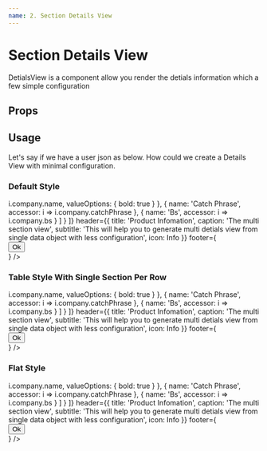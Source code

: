 ```yaml
---
name: 2. Section Details View
---
```



# Section Details View

DetialsView is a component allow you render the detials information which a few simple configuration

## Props

<Props of={DetailsView} />

## Usage

Let's say if we have a user json as below. How could we create a Details View with minimal configuration.

<ReactJson src={user} />

### Default Style

<Playground>
  <DetailsView
    labelAlign="left"
    data={user}
    fields={[
      {
        title: 'User Info',
        fields: [
          {
            name: 'name',
            valueOptions: { bold: true },
            gridSize: { md: 6 }
          },
          { name: 'username', gridSize: { md: 6 } },
          'email',
          'phone',
          'website'
        ]
      },
      {
        title: 'Compay Info',
        fields: [
          {
            name: 'name',
            accessor: i => i.company.name,
            valueOptions: { bold: true }
          },
          {
            name: 'Catch Phrase',
            accessor: i => i.company.catchPhrase
          },
          {
            name: 'Bs',
            accessor: i => i.company.bs
          }
        ]
      }
    ]}
    header={{
      title: 'Product Infomation',
      caption: 'The multi section view',
      subtitle:
        'This will help you to generate multi detials view from single data object with less configuration',
      icon: Info
    }}
    footer={
      <div style={{ textAlign: 'right' }}>
        <Button variant="contained" color="primary">
          Ok
        </Button>
      </div>
    }
  />
</Playground>

### Table Style With Single Section Per Row

<Playground>
  <DetailsView
    variant="table"
    labelAlign="left"
    data={user}
    sectionPerRow={1}
    fields={[
      {
        title: 'User Info',
        fields: [
          {
            name: 'name',
            valueOptions: { bold: true },
            gridSize: { md: 6 }
          },
          { name: 'username', gridSize: { md: 6 } },
          'email',
          'phone',
          'website'
        ]
      },
      {
        title: 'Compay Info',
        fields: [
          {
            name: 'name',
            accessor: i => i.company.name,
            valueOptions: { bold: true }
          },
          {
            name: 'Catch Phrase',
            accessor: i => i.company.catchPhrase
          },
          {
            name: 'Bs',
            accessor: i => i.company.bs
          }
        ]
      }
    ]}
    header={{
      title: 'Product Infomation',
      caption: 'The multi section view',
      subtitle:
        'This will help you to generate multi detials view from single data object with less configuration',
      icon: Info
    }}
    footer={
      <div style={{ textAlign: 'right' }}>
        <Button variant="contained" color="primary">
          Ok
        </Button>
      </div>
    }
  />
</Playground>

### Flat Style

<Playground>
  <DetailsView
    flat
    labelAlign="left"
    data={user}
    sectionPerRow={1}
    fields={[
      {
        title: { subtitle: 'User Info', icon: Info },
        fields: [
          {
            name: 'name',
            valueOptions: { bold: true },
            gridSize: { md: 6 }
          },
          { name: 'username', gridSize: { md: 6 } },
          'email',
          'phone',
          'website'
        ]
      },
      {
        title: { subtitle: 'Company Info', icon: Info },
        fields: [
          {
            name: 'name',
            accessor: i => i.company.name,
            valueOptions: { bold: true }
          },
          {
            name: 'Catch Phrase',
            accessor: i => i.company.catchPhrase
          },
          {
            name: 'Bs',
            accessor: i => i.company.bs
          }
        ]
      }
    ]}
    header={{
      title: 'Product Infomation',
      caption: 'The multi section view',
      subtitle:
        'This will help you to generate multi detials view from single data object with less configuration',
      icon: Info
    }}
    footer={
      <div style={{ textAlign: 'right' }}>
        <Button variant="contained" color="primary">
          Ok
        </Button>
      </div>
    }
  />
</Playground>
